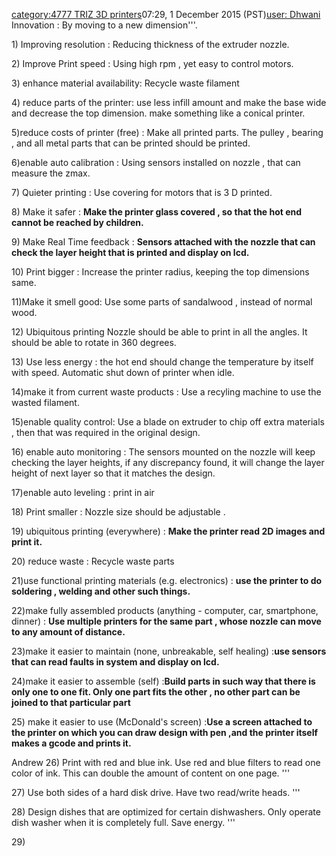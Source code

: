{{TRIZ-3D}}{{777}} [[category:4777 TRIZ 3D printers]]07:29, 1 December 2015 (PST)[[user: Dhwani]]
'''
'''Innovation : By moving to a new dimension'''.















1) Improving resolution : Reducing thickness of the extruder nozzle.

2) Improve Print speed : Using high rpm , yet easy to control motors. 

3) enhance material availability: Recycle waste filament

4) reduce parts of the printer: use less infill amount and make the base wide and decrease the top dimension. make something like a conical printer.

5)reduce costs of printer (free) : Make all printed parts. The pulley , bearing , and all metal parts that can be printed should be printed.

6)enable auto calibration : Using sensors installed on nozzle , that can measure the zmax.

7) Quieter printing : Use covering for motors that is 3 D printed.

8) Make it safer : '''Make the printer glass covered , so that the hot end cannot be reached by children.'''

9) Make Real Time feedback : '''Sensors attached with the nozzle that can check the layer height that is printed and display on lcd.'''

10) Print bigger : Increase the printer radius, keeping the top dimensions same.

11)Make it smell good: Use some parts of sandalwood , instead of normal wood.

12) Ubiquitous printing Nozzle should be able to print in all the angles. It should be able to rotate in 360 degrees.

13) Use less energy : the hot end should change the temperature by itself with speed. Automatic shut down of printer when idle.

14)make it from current waste products : Use a recyling machine to use the wasted filament.

15)enable quality control: Use a blade on extruder to chip off extra materials , then that was required in the original design.

16) enable auto monitoring : The sensors mounted on the nozzle will keep checking the layer heights, if any discrepancy found, it will change the layer height of next layer so that it matches the design.

17)enable auto leveling : print in air

18) Print smaller : Nozzle size should be adjustable .

19) ubiquitous printing (everywhere) : '''Make the printer read 2D images and print it.'''

20) reduce waste : Recycle waste parts

21)use functional printing materials (e.g. electronics) : '''use the printer to do soldering , welding and other such things.'''

22)make fully assembled products (anything - computer, car, smartphone, dinner) : '''Use multiple printers for the same part , whose nozzle can move to any amount of distance.'''

23)make it easier to maintain (none, unbreakable, self healing) :'''use sensors that can read faults in system and display on lcd.'''

24)make it easier to assemble (self) :''' Build parts in such way that there is only one to one fit. Only one part fits the other , no other part can be joined to that particular part'''

25) make it easier to use (McDonald's screen) :''' Use a screen attached to the printer on which you can draw design with pen ,and the printer itself makes a gcode and prints it.'''

Andrew
26) Print with red and blue ink. Use red and blue filters to read one color of ink. This can double the amount of content on one page. '''

27) Use both sides of a hard disk drive. Have two read/write heads. '''

28) Design dishes that are optimized for certain dishwashers. Only operate dish washer when it is completely full. Save energy. '''

29)